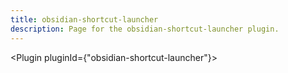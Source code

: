 ---
title: obsidian-shortcut-launcher
description: Page for the obsidian-shortcut-launcher plugin.
---


<Plugin pluginId={"obsidian-shortcut-launcher"}></Plugin>